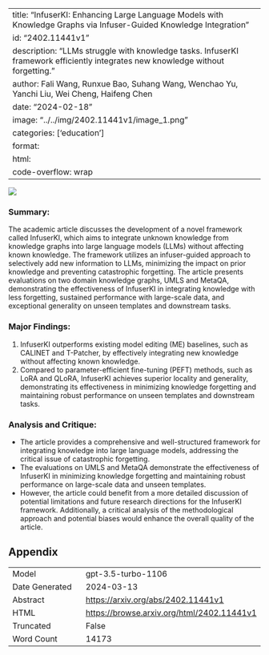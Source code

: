 
---
title: "InfuserKI: Enhancing Large Language Models with Knowledge Graphs via Infuser-Guided Knowledge Integration"
id: "2402.11441v1"
description: "LLMs struggle with knowledge tasks. InfuserKI framework efficiently integrates new knowledge without forgetting."
author: Fali Wang, Runxue Bao, Suhang Wang, Wenchao Yu, Yanchi Liu, Wei Cheng, Haifeng Chen
date: "2024-02-18"
image: "../../img/2402.11441v1/image_1.png"
categories: ['education']
format:
  html:
    code-overflow: wrap
---

![](../../img/2402.11441v1/image_1.png)

### **Summary:**
The academic article discusses the development of a novel framework called InfuserKI, which aims to integrate unknown knowledge from knowledge graphs into large language models (LLMs) without affecting known knowledge. The framework utilizes an infuser-guided approach to selectively add new information to LLMs, minimizing the impact on prior knowledge and preventing catastrophic forgetting. The article presents evaluations on two domain knowledge graphs, UMLS and MetaQA, demonstrating the effectiveness of InfuserKI in integrating knowledge with less forgetting, sustained performance with large-scale data, and exceptional generality on unseen templates and downstream tasks.

### Major Findings:
1. InfuserKI outperforms existing model editing (ME) baselines, such as CALINET and T-Patcher, by effectively integrating new knowledge without affecting known knowledge.
2. Compared to parameter-efficient fine-tuning (PEFT) methods, such as LoRA and QLoRA, InfuserKI achieves superior locality and generality, demonstrating its effectiveness in minimizing knowledge forgetting and maintaining robust performance on unseen templates and downstream tasks.

### Analysis and Critique:
- The article provides a comprehensive and well-structured framework for integrating knowledge into large language models, addressing the critical issue of catastrophic forgetting.
- The evaluations on UMLS and MetaQA demonstrate the effectiveness of InfuserKI in minimizing knowledge forgetting and maintaining robust performance on large-scale data and unseen templates.
- However, the article could benefit from a more detailed discussion of potential limitations and future research directions for the InfuserKI framework. Additionally, a critical analysis of the methodological approach and potential biases would enhance the overall quality of the article.

## Appendix

|          |          |
|----------|----------|
| Model     | gpt-3.5-turbo-1106       |
| Date Generated     | 2024-03-13       |
| Abstract | [https://arxiv.org/abs/2402.11441v1](https://arxiv.org/abs/2402.11441v1)        |
| HTML     | [https://browse.arxiv.org/html/2402.11441v1](https://browse.arxiv.org/html/2402.11441v1)       |
| Truncated       | False       |
| Word Count       | 14173       |